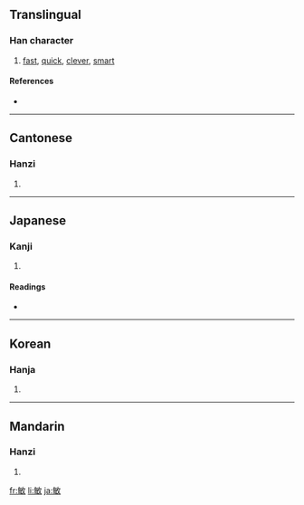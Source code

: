 ==Translingual==

===Han character===
{{Han char|rn=66|rad=攴|as=07|sn=11|four=8854<sub>0</sub>|canj=人卜人大 (OYOK)}}

# [[fast]], [[quick]], [[clever]], [[smart]]

====References====
* {{Han ref|kx=0471.040|dkj=13202|dj=0823.050|hdz=21463.010|uh=654F|ud=25935|bh=B1D3|bd=45523}}

----

==Cantonese==

===Hanzi===
{{yue-hanzi|jyut=|y=man5}}

# {{defn|Cantonese}}

----

==Japanese==

===Kanji===
{{ja-kanji|grade=c|rs=攴07}}

# {{defn|Japanese}}

====Readings====
* {{ja-readings|on=[[びん]] (bin), [[みん]] (min)|kun=[[とし]] (toshi), [[さとい]] (satoi)}}

----

==Korean==

===Hanja===
{{ko-hanja|hangeul=민|eumhun=|rv=min|mr=min|y=min}}

# {{defn|Korean}}

----

==Mandarin==

===Hanzi===
{{cmn-hanzi|pin=[[ào]] ([[ao4]]), [[mǐn]] ([[min3]])|wg=ao<sup>4</sup>, min<sup>3</sup>}}

# {{defn|Mandarin}}

[[fr:敏]]
[[li:敏]]
[[ja:敏]]